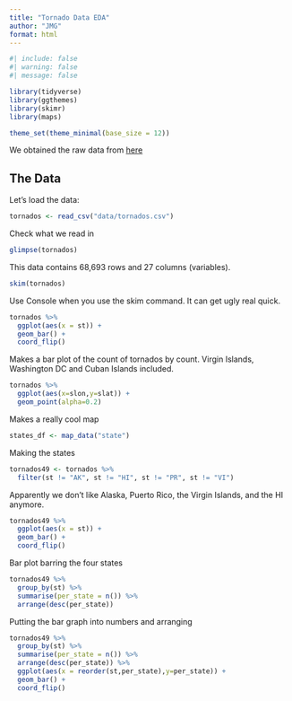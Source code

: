 ```yaml
---
title: "Tornado Data EDA"
author: "JMG"
format: html
---
```


```r
#| include: false
#| warning: false
#| message: false

library(tidyverse)
library(ggthemes)
library(skimr)
library(maps)

theme_set(theme_minimal(base_size = 12))
```

We obtained the raw data from [here](https://www.spc.noaa.gov/wcm/data/1950-2022_actual_tornadoes.csv)

## The Data

Let's load the data:

```r
tornados <- read_csv("data/tornados.csv")
```

Check what we read in

```r
glimpse(tornados)
```

This data contains 68,693 rows and 27 columns (variables).

```r
skim(tornados)
```

Use Console when you use the skim command. It can get ugly real quick.

```r
tornados %>%
  ggplot(aes(x = st)) +
  geom_bar() +
  coord_flip()
```

Makes a bar plot of the count of tornados by count. Virgin Islands, Washington DC and Cuban Islands included.

```r
tornados %>%
  ggplot(aes(x=slon,y=slat)) +
  geom_point(alpha=0.2)
```

Makes a really cool map

```r
states_df <- map_data("state")
```

Making the states

```r
tornados49 <- tornados %>%
  filter(st != "AK", st != "HI", st != "PR", st != "VI")
```

Apparently we don't like Alaska, Puerto Rico, the Virgin Islands, and the HI anymore.

```r
tornados49 %>%
  ggplot(aes(x = st)) +
  geom_bar() +
  coord_flip()
```

Bar plot barring the four states 

```r
tornados49 %>%
  group_by(st) %>%
  summarise(per_state = n()) %>%
  arrange(desc(per_state))
```

Putting the bar graph into numbers and arranging

```r
tornados49 %>%
  group_by(st) %>%
  summarise(per_state = n()) %>%
  arrange(desc(per_state)) %>%
  ggplot(aes(x = reorder(st,per_state),y=per_state)) +
  geom_bar() +
  coord_flip()
```


